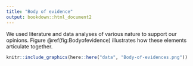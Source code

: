 ```yaml
---
title: "Body of evidence"
output: bookdown::html_document2
---
```

We used literature and data analyses of various nature to support our opinions. Figure \@ref(fig:Bodyofevidence) illustrates how these elements articulate together.

```r
knitr::include_graphics(here::here("data", "Body-of-evidences.png"))
```
